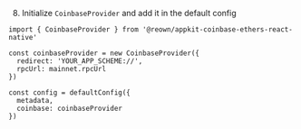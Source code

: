 8. Initialize `CoinbaseProvider` and add it in the default config

```tsx
import { CoinbaseProvider } from '@reown/appkit-coinbase-ethers-react-native'

const coinbaseProvider = new CoinbaseProvider({
  redirect: 'YOUR_APP_SCHEME://',
  rpcUrl: mainnet.rpcUrl
})

const config = defaultConfig({
  metadata,
  coinbase: coinbaseProvider
})
```
